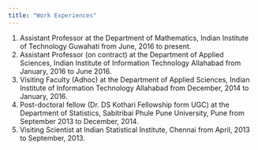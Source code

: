 ```yaml
---
title: "Work Experiences"
---
```


1. Assistant Professor at the Department of Mathematics, Indian Institute of Technology Guwahati from June, 2016 to present.
1. Assistant Professor (on contract) at the Department of Applied Sciences, Indian Institute of Information Technology Allahabad from January, 2016 to June 2016.
1. Visiting Faculty (Adhoc) at the Department of Applied Sciences, Indian Institute of Information Technology Allahabad from December, 2014 to January, 2016.
1. Post-doctoral fellow (Dr. DS Kothari Fellowship form UGC) at the Department of Statistics, Sabitribai Phule Pune University, Pune from September 2013 to December, 2014.
1. Visiting Scientist at Indian Statistical Institute, Chennai from April, 2013 to September, 2013.